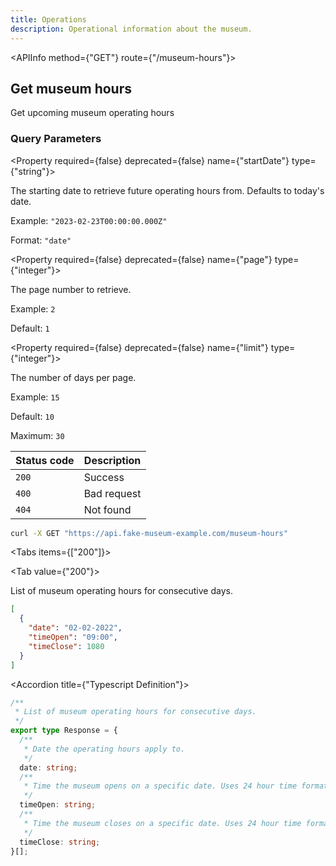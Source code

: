 ```yaml
---
title: Operations
description: Operational information about the museum.
---
```



<Root>

<API>

<APIInfo method={"GET"} route={"/museum-hours"}>

## Get museum hours

Get upcoming museum operating hours

### Query Parameters

<Property required={false} deprecated={false} name={"startDate"} type={"string"}>

The starting date to retrieve future operating hours from. Defaults to today's date.

<span>Example:  `"2023-02-23T00:00:00.000Z"`</span>

<span>Format:  `"date"`</span>

</Property>

<Property required={false} deprecated={false} name={"page"} type={"integer"}>

The page number to retrieve.

<span>Example:  `2`</span>

<span>Default:  `1`</span>

</Property>

<Property required={false} deprecated={false} name={"limit"} type={"integer"}>

The number of days per page.

<span>Example:  `15`</span>

<span>Default:  `10`</span>

<span>Maximum:  `30`</span>

</Property>

| Status code | Description |
| ----------- | ----------- |
| `200` | Success |
| `400` | Bad request |
| `404` | Not found |

</APIInfo>

<APIExample>

```bash title="curl"
curl -X GET "https://api.fake-museum-example.com/museum-hours"
```

<Tabs items={["200"]}>

<Tab value={"200"}>

List of museum operating hours for consecutive days.

```json title="Example Response"
[
  {
    "date": "02-02-2022",
    "timeOpen": "09:00",
    "timeClose": 1080
  }
]
```

<Accordions>

<Accordion title={"Typescript Definition"}>

```ts
/**
 * List of museum operating hours for consecutive days.
 */
export type Response = {
  /**
   * Date the operating hours apply to.
   */
  date: string;
  /**
   * Time the museum opens on a specific date. Uses 24 hour time format (`HH:mm`).
   */
  timeOpen: string;
  /**
   * Time the museum closes on a specific date. Uses 24 hour time format (`HH:mm`).
   */
  timeClose: string;
}[];

```

</Accordion>

</Accordions>

</Tab>

</Tabs>

</APIExample>

</API>

</Root>